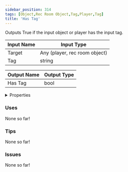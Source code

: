 ```yaml
---
sidebar_position: 314
tags: [Object,Rec Room Object,Tag,Player,Tag]
title: 'Has Tag'
---
```


Outputs True if the input object or player has the input tag.



<DocusaurusSvg />

| Input Name | Input Type |
|-----------|-----------|
| Target | Any (player, rec room object) |
| Tag | string |

| Output Name | Output Type |
|-----------|-----------|
| Has Tag | bool |


<details>
  <summary>Properties</summary>
  <div>
    <div>
    <table>
      <thead>
        <tr>
          <th>Is beta required?</th>
          <th>No</th>
        </tr>
        <tr>
          <th>Is this chip a trolling risk?</th>
          <th>No</th>
        </tr>
        <tr>
          <th>Is this chip a role assignment risk?</th>
          <th>No</th>
        </tr>
        <tr>
          <th>Chip UUID</th>
          <th>bc3011d2-c085-490e-a450-195ff3a27009</th>
        </tr>
        <tr>
          <th>Room availability</th>
          <th>Available everywhere</th>
        </tr>
      </thead>
    </table>
    </div>
  </div>
</details>

### Uses

None so far!

### Tips

None so far!

### Issues

None so far!